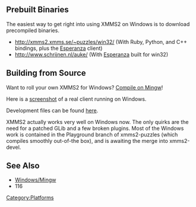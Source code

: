 == Prebuilt Binaries ==
The easiest way to get right into using XMMS2 on Windows is to download precompiled binaries.

* http://xmms2.xmms.se/~puzzles/win32/ (With Ruby, Python, and C++ bindings, plus the [[Client:Esperanza|Esperanza]] client)
* http://www.schrijnen.nl/auke/ (With [[Client:Esperanza|Esperanza]] built for win32)

== Building from Source ==
Want to roll your own XMMS2 for Windows? [[Windows/Mingw|Compile on Mingw]]!

Here is a [http://exodus.xmms.se/~tru/screens/esperanza/0.2/win32.png screenshot] of a real client running on Windows.

Development files can be found [http://exodus.xmms.se/~puzzles/win32/ here].

XMMS2 actually works very well on Windows now. The only quirks are the need for a patched GLib and a few broken plugins. Most of the Windows work is contained in the Playground branch of xmms2-puzzles (which compiles smoothly out-of-the box), and is awaiting the merge into xmms2-devel.

== See Also ==
* [[Windows/Mingw]]
* <mantis>116</mantis>

[[Category:Platforms]]